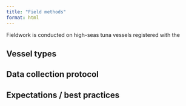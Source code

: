 ```yaml
---
title: "Field methods"
format: html
---
```


Fieldwork is conducted on high-seas tuna vessels registered with the 

## Vessel types  

## Data collection protocol

## Expectations / best practices
